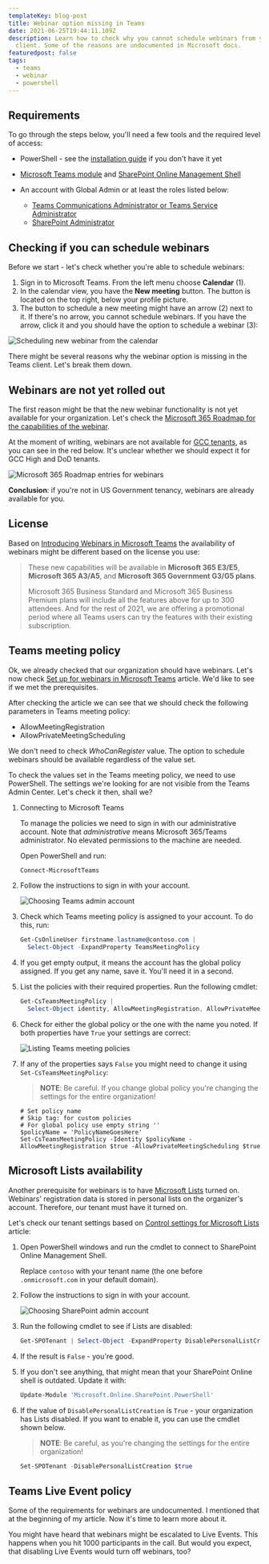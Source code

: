 ```yaml
---
templateKey: blog-post
title: Webinar option missing in Teams
date: 2021-06-25T19:44:11.109Z
description: Learn how to check why you cannot schedule webinars from your Teams
  client. Some of the reasons are undocumented in Microsoft docs.
featuredpost: false
tags:
  - teams
  - webinar
  - powershell
---
```

## Requirements

To go through the steps below, you'll need a few tools and the required level of access:

* PowerShell - see the [installation guide](https://docs.microsoft.com/en-us/powershell/scripting/install/installing-powershell?view=powershell-7.1) if you don't have it yet
* [Microsoft Teams module](https://docs.microsoft.com/en-us/microsoftteams/teams-powershell-install) and [SharePoint Online Management Shell](https://docs.microsoft.com/en-us/powershell/sharepoint/sharepoint-online/connect-sharepoint-online)
* An account with Global Admin or at least the roles listed below:

  * [Teams Communications Administrator or Teams Service Administrator](https://docs.microsoft.com/en-us/MicrosoftTeams/using-admin-roles)
  * [SharePoint Administrator](https://docs.microsoft.com/en-us/sharepoint/sharepoint-admin-role)

## Checking if you can schedule webinars

Before we start - let's check whether you're able to schedule webinars:

1. Sign in to Microsoft Teams. From the left menu choose **Calendar** (1).
2. In the calendar view, you have the **New meeting** button. The button is located on the top right, below your profile picture.
3. The button to schedule a new meeting might have an arrow (2) next to it. If there's no arrow, you cannot schedule webinars. If you have the arrow, click it and you should have the option to schedule a webinar (3):

![Scheduling new webinar from the calendar](../../img/20210625-215321-3tm0jcb79f.png)

There might be several reasons why the webinar option is missing in the Teams client. Let's break them down.

## Webinars are not yet rolled out

The first reason might be that the new webinar functionality is not yet available for your organization. Let's check the [Microsoft 365 Roadmap for the capabilities of the webinar](https://www.microsoft.com/en-us/microsoft-365/roadmap?filters=&searchterms=microsoft%2Cteams%3A%2Cteams%2Cwebinars%2Ccapabilities).

At the moment of writing, webinars are not available for [GCC tenants](https://docs.microsoft.com/en-us/office365/servicedescriptions/office-365-platform-service-description/office-365-us-government/office-365-us-government), as you can see in the red below. It's unclear whether we should expect it for GCC High and DoD tenants.

![Microsoft 365 Roadmap entries for webinars](../../img/20210625-220802-mznkkcouxb.png)

**Conclusion**: if you're not in US Government tenancy, webinars are already available for you.

## License

Based on [Introducing Webinars in Microsoft Teams](https://www.microsoft.com/en-us/microsoft-365/blog/2021/05/11/introducing-webinars-in-microsoft-teams-easy-professional-webinars-to-engage-customers/) the availability of webinars might be different based on the license you use:

> These new capabilities will be available in **Microsoft 365 E3/E5**, **Microsoft 365 A3/A5**, and **Microsoft 365 Government G3/G5 plans**.
>
> Microsoft 365 Business Standard and Microsoft 365 Business Premium plans will include all the features above for up to 300 attendees. And for the rest of 2021, we are offering a promotional period where all Teams users can try the features with their existing subscription.



## Teams meeting policy

Ok, we already checked that our organization should have webinars. Let's now check [Set up for webinars in Microsoft Teams](https://docs.microsoft.com/en-us/microsoftteams/set-up-webinars) article. We'd like to see if we met the prerequisites.

After checking the article we can see that we should check the following parameters in Teams meeting policy:

* AllowMeetingRegistration
* AllowPrivateMeetingScheduling

We don't need to check *WhoCanRegister* value. The option to schedule webinars should be available regardless of the value set.

To check the values set in the Teams meeting policy, we need to use PowerShell. The settings we're looking for are not visible from the Teams Admin Center. Let's check it then, shall we?

1. Connecting to Microsoft Teams

   To manage the policies we need to sign in with our administrative account. Note that *administrative* means Microsoft 365/Teams administrator. No elevated permissions to the machine are needed.

   Open PowerShell and run:

   ```powershell
   Connect-MicrosoftTeams
   ```
2. Follow the instructions to sign in with your account.

   ![Choosing Teams admin account](../../img/20210625-223716-5aoa2d9njf.png)
3. Check which Teams meeting policy is assigned to your account. To do this, run:

   ```powershell
   Get-CsOnlineUser firstname.lastname@contoso.com |
     Select-Object -ExpandProperty TeamsMeetingPolicy
   ```
4. If you get empty output, it means the account has the global policy assigned. If you get any name, save it. You'll need it in a second.
5. List the policies with their required properties. Run the following cmdlet:

   ```powershell
   Get-CsTeamsMeetingPolicy |
     Select-Object identity, AllowMeetingRegistration, AllowPrivateMeetingScheduling
   ```
6. Check for either the global policy or the one with the name you noted. If both properties have `True` your settings are correct:

   ![Listing Teams meeting policies](../../img/20210625-224450-o1rgxgaubk.png)
7. If any of the properties says `False` you might need to change it using `Set-CsTeamsMeetingPolicy`: 

   > **NOTE**: Be careful. If you change global policy you're changing the settings for the entire organization!

   ```
   # Set policy name
   # Skip tag: for custom policies
   # For global policy use empty string ''
   $policyName = 'PolicyNameGoesHere'
   Set-CsTeamsMeetingPolicy -Identity $policyName -AllowMeetingRegistration $true -AllowPrivateMeetingScheduling $true
   ```

## Microsoft Lists availability

Another prerequisite for webinars is to have [Microsoft Lists](https://www.microsoft.com/en-us/microsoft-365/microsoft-lists) turned on. Webinars' registration data is stored in personal lists on the organizer's account. Therefore, our tenant must have it turned on.

Let's check our tenant settings based on [Control settings for Microsoft Lists](https://docs.microsoft.com/en-us/sharepoint/control-lists) article:

1. Open PowerShell windows and run the cmdlet to connect to SharePoint Online Management Shell.

   Replace `contoso` with your tenant name (the one before `.onmicrosoft.com` in your default domain).
2. Follow the instructions to sign in with your account.

   ![Choosing SharePoint admin account](../../img/20210625-223716-5aoa2d9njf.png)
3. Run the following cmdlet to see if Lists are disabled:

   ```powershell
   Get-SPOTenant | Select-Object -ExpandProperty DisablePersonalListCreation
   ```
4. If the result is `False` - you're good.
5. If you don't see anything, that might mean that your SharePoint Online shell is outdated. Update it with:

   ```powershell
   Update-Module 'Microsoft.Online.SharePoint.PowerShell' 
   ```
6. If the value of `DisablePersonalListCreation` is `True` - your organization has Lists disabled. If you want to enable it, you can use the cmdlet shown below.

   > **NOTE**: Be careful, as you're changing the settings for the entire organization!

   ```powershell
   Set-SPOTenant -DisablePersonalListCreation $true
   ```



## Teams Live Event policy

Some of the requirements for webinars are undocumented. I mentioned that at the beginning of my article. Now it's time to learn more about it.

You might have heard that webinars might be escalated to Live Events. This happens when you hit 1000 participants in the call. But would you expect, that disabling Live Events would turn off webinars, too?
